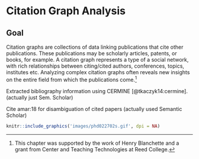 # Citation Graph Analysis {#ch:refgraph}


## Goal
Citation graphs are collections of data linking publications that cite other publications. These publications may be scholarly articles, patents, or books, for example. A citation graph represents a type of a social network, with rich relationships between citing/cited authors, conferences, topics, institutes etc. Analyzing complex citation graphs often reveals new insights on the entire field from which the publications come.^[This chapter was supported by the work of Henry Blanchette and a grant from Center and Teaching Technologies at Reed College.]

Extracted bibliography information using CERMINE [@tkaczyk14:cermine]. (actually just Sem. Scholar)

Cite amar:18 for disambiguation of cited papers (actually used Semantic Scholar)


```r
knitr::include_graphics('images/phd022702s.gif', dpi = NA)
```

